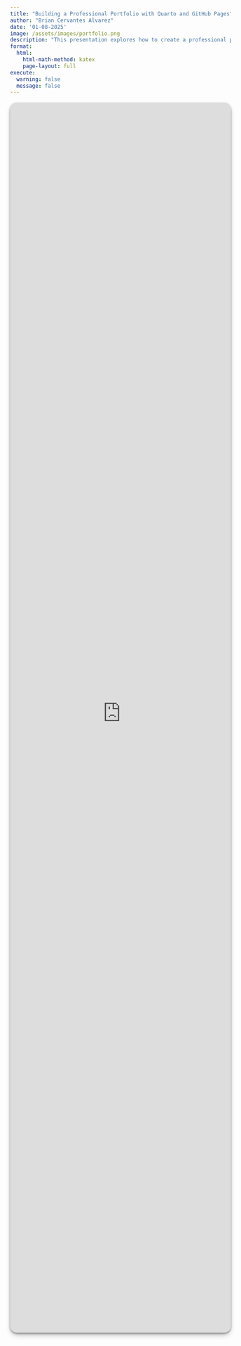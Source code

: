 ---
title: "Building a Professional Portfolio with Quarto and GitHub Pages"
author: "Brian Cervantes Alvarez"
date: '01-08-2025'
image: /assets/images/portfolio.png
description: "This presentation explores how to create a professional portfolio using Quarto and GitHub Pages. A portfolio showcases your work, boosts visibility, and builds your personal brand. Key sections include projects, blogs, and talks, tailored to highlight your expertise in data science, academia, or industry. With dynamic content and regular updates, your portfolio becomes a powerful tool for networking and career growth."
format:
  html:
    html-math-method: katex
    page-layout: full
execute: 
  warning: false
  message: false
---


:::{.column-page}

```{=html}
<div style="
  position: relative;
  width: 100%;
  height: 70vh;        /* 70% of the viewport height */
  min-height: 10vh;   /* fallback on very short screens */
  overflow: hidden;
  border-radius: 15px;
  box-shadow: rgba(0, 0, 0, 0.4) 0px 2px 4px,
              rgba(0, 0, 0, 0.3) 0px 7px 13px -3px,
              rgba(0, 0, 0, 0.2) 0px -3px 0px inset;
  margin: 1rem 0;
">
  <iframe 
    src="https://bcervantesalvarez.github.io/Presentations/BuildAQuartoPortfolio/"
    title="Build a Quarto Portfolio"
    style="
      position: absolute;
      top: 0;
      left: 0;
      width: 100%;
      height: 100%;
      border: none;
    ">
  </iframe>
</div>
```
:::
